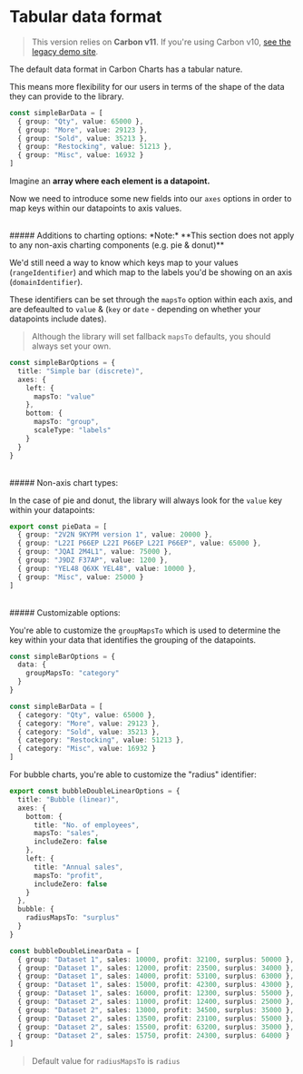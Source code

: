 
<Meta title="Docs/Tutorials/Tabular data format" />

# Tabular data format
> This version relies on <b>Carbon v11</b>. If you're using Carbon v10, <a href="https://carbon-charts-0x.netlify.app" target="_blank" rel="noreferrer">see the legacy demo site</a>.

The default data format in Carbon Charts has a tabular nature.

This means more flexibility for our users in terms of the shape
of the data they can provide to the library.

```ts
const simpleBarData = [
  { group: "Qty", value: 65000 },
  { group: "More", value: 29123 },
  { group: "Sold", value: 35213 },
  { group: "Restocking", value: 51213 },
  { group: "Misc", value: 16932 }
]
```

Imagine an **array where each element is a datapoint.**

Now we need to introduce some new fields into our `axes`
options in order to map keys within our datapoints to axis values.

<br/>
##### Additions to charting options:
*Note:* **This section does not apply to any
non-axis charting components (e.g. pie & donut)**

We'd still need a way to know which keys map to
your values (`rangeIdentifier`) and which map to
the labels you'd be showing on an axis (`domainIdentifier`).

These identifiers can be set through the `mapsTo`
option within each axis, and are defeaulted to `value`
& (`key` or `date` - depending on whether your datapoints
include dates).

> Although the library will set fallback `mapsTo` defaults, you should always set your own.

```ts
const simpleBarOptions = {
  title: "Simple bar (discrete)",
  axes: {
    left: {
      mapsTo: "value"
    },
    bottom: {
      mapsTo: "group",
      scaleType: "labels"
    }
  }
}
```
<br/>
##### Non-axis chart types:

In the case of pie and donut, the library will
always look for the `value` key within your datapoints:

```ts
export const pieData = [
  { group: "2V2N 9KYPM version 1", value: 20000 },
  { group: "L22I P66EP L22I P66EP L22I P66EP", value: 65000 },
  { group: "JQAI 2M4L1", value: 75000 },
  { group: "J9DZ F37AP", value: 1200 },
  { group: "YEL48 Q6XK YEL48", value: 10000 },
  { group: "Misc", value: 25000 }
]
```
<br/>
##### Customizable options:

You're able to customize the `groupMapsTo`
which is used to determine the key within your data that
identifies the grouping of the datapoints.

```ts
const simpleBarOptions = {
  data: {
    groupMapsTo: "category"
  }
}

const simpleBarData = [
  { category: "Qty", value: 65000 },
  { category: "More", value: 29123 },
  { category: "Sold", value: 35213 },
  { category: "Restocking", value: 51213 },
  { category: "Misc", value: 16932 }
]
```

For bubble charts, you're able to customize the "radius" identifier:
```ts
export const bubbleDoubleLinearOptions = {
  title: "Bubble (linear)",
  axes: {
    bottom: {
      title: "No. of employees",
      mapsTo: "sales",
      includeZero: false
    },
    left: {
      title: "Annual sales",
      mapsTo: "profit",
      includeZero: false
    }
  },
  bubble: {
    radiusMapsTo: "surplus"
  }
}

const bubbleDoubleLinearData = [
  { group: "Dataset 1", sales: 10000, profit: 32100, surplus: 50000 },
  { group: "Dataset 1", sales: 12000, profit: 23500, surplus: 34000 },
  { group: "Dataset 1", sales: 14000, profit: 53100, surplus: 63000 },
  { group: "Dataset 1", sales: 15000, profit: 42300, surplus: 43000 },
  { group: "Dataset 1", sales: 16000, profit: 12300, surplus: 55000 },
  { group: "Dataset 2", sales: 11000, profit: 12400, surplus: 25000 },
  { group: "Dataset 2", sales: 13000, profit: 34500, surplus: 35000 },
  { group: "Dataset 2", sales: 13500, profit: 23100, surplus: 55000 },
  { group: "Dataset 2", sales: 15500, profit: 63200, surplus: 35000 },
  { group: "Dataset 2", sales: 15750, profit: 24300, surplus: 64000 }
]
```

> Default value for `radiusMapsTo` is `radius`